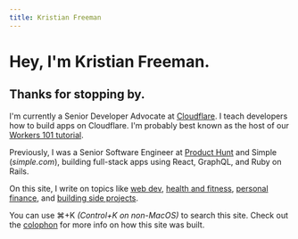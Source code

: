 ```yaml
---
title: Kristian Freeman
---
```


# Hey, I'm Kristian Freeman.

## Thanks for stopping by.

I'm currently a Senior Developer Advocate at [Cloudflare](https://cloudflare.com). I teach developers how to build apps on Cloudflare. I'm probably best known as the host of our [Workers 101 tutorial](https://www.youtube.com/watch?v=H7Qe96fqg1M).

Previously, I was a Senior Software Engineer at [Product Hunt](https://producthunt.com) and Simple (_simple.com_), building full-stack apps using React, GraphQL, and Ruby on Rails.

On this site, I write on topics like [web dev](/tags/webdev), [health and fitness](/tags/health), [personal finance](/tags/finance), and [building side projects](/tags/projects).

You can use ⌘+K _(Control+K on non-MacOS)_ to search this site. Check out the [colophon](/colophon) for more info on how this site was built.
